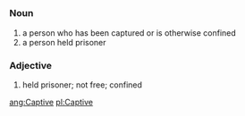 =={{en}}==
===Noun===
# a person who has been captured or is otherwise confined
# a person held prisoner
===Adjective===
# held prisoner; not free; confined

[[ang:Captive]]
[[pl:Captive]]